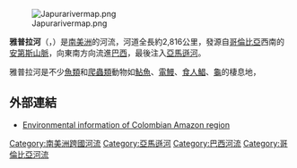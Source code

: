 [[File:Japurarivermap.png|thumb]]

'''雅普拉河'''（{{lang-pt|'''Rio Japurá'''}}，{{lang-es|'''Río Caquetá'''}}）是[[南美洲|南美洲]]的河流，河道全長約2,816公里，發源自[[哥倫比亞|哥倫比亞]]西南的[[安第斯山脈|安第斯山脈]]，向東南方向流進[[巴西|巴西]]，最後注入[[亞馬遜河|亞馬遜河]]。

雅普拉河是不少[[魚類|魚類]]和[[爬蟲類|爬蟲類]]動物如[[鮎魚|鮎魚]]、[[電鰻|電鰻]]、[[食人鯧|食人鯧]]、[[龜|龜]]的棲息地，

== 外部連結 ==
* [https://web.archive.org/web/20081121031018/http://siatac.siac.net.co/ Environmental information of Colombian Amazon region]
{{America-geo-stub}}

{{DEFAULTSORT:Japurá}}
[[Category:南美洲跨國河流|Category:南美洲跨國河流]]
[[Category:亞馬遜河|Category:亞馬遜河]]
[[Category:巴西河流|Category:巴西河流]]
[[Category:哥倫比亞河流|Category:哥倫比亞河流]]